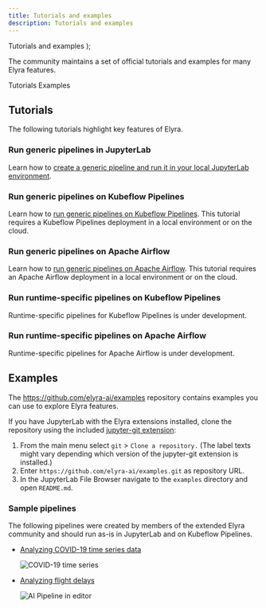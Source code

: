 ```yaml
---
title: Tutorials and examples
description: Tutorials and examples
---
```


  <span>
    Tutorials and examples
  </span>
);

<PageDescription>

The community maintains a set of official tutorials and examples for many Elyra features.

</PageDescription>


<AnchorLinks>
  <AnchorLink>Tutorials</AnchorLink>
  <AnchorLink>Examples</AnchorLink>
</AnchorLinks>

## Tutorials

The following tutorials highlight key features of Elyra.

### Run generic pipelines in JupyterLab

Learn how to [create a generic pipeline and run it in your local JupyterLab environment](https://github.com/elyra-ai/examples/tree/master/pipelines/introduction-to-generic-pipelines).

### Run generic pipelines on Kubeflow Pipelines

Learn how to [run generic pipelines on Kubeflow Pipelines](https://github.com/elyra-ai/examples/tree/master/pipelines/run-generic-pipelines-on-kubeflow-pipelines). This tutorial requires a Kubeflow Pipelines deployment in a local environment or on the cloud.

### Run generic pipelines on Apache Airflow

Learn how to [run generic pipelines on Apache Airflow](https://github.com/elyra-ai/examples/tree/master/pipelines/run-generic-pipelines-on-apache-airflow). This tutorial requires an Apache Airflow deployment in a local environment or on the cloud.

### Run runtime-specific pipelines on Kubeflow Pipelines

<InlineNotification>

Runtime-specific pipelines for Kubeflow Pipelines is under development.

</InlineNotification>

### Run runtime-specific pipelines on Apache Airflow

<InlineNotification>

Runtime-specific pipelines for Apache Airflow is under development.

</InlineNotification>

## Examples

The https://github.com/elyra-ai/examples repository contains examples you can use to explore Elyra features.

If you have JupyterLab with the Elyra extensions installed, clone the repository using the included [jupyter-git extension](https://github.com/jupyterlab/jupyterlab-git):

1. From the main menu select ```git``` > ```Clone a repository.``` (The label texts might vary depending which version of the jupyter-git extension is installed.)
2. Enter ```https://github.com/elyra-ai/examples.git``` as repository URL.
3. In the JupyterLab File Browser navigate to the ```examples``` directory and open ```README.md```.


### Sample pipelines

The following pipelines were created by members of the extended Elyra community and should run as-is in JupyterLab and on Kubeflow Pipelines.

- [Analyzing COVID-19 time series data](https://github.com/CODAIT/covid-notebooks)
    <Row>
    <Column colMd={7} colLg={7} >

    ![COVID-19 time series](../images/ai/kfp-experiment.png)

    </Column>
    </Row>

- [Analyzing flight delays](https://github.com/CODAIT/flight-delay-notebooks)
    <Row>
    <Column colMd={7} colLg={7} >

    ![AI Pipeline in editor](../images/ai/run-notebook-as-pipeline.gif)

    </Column>
    </Row>


